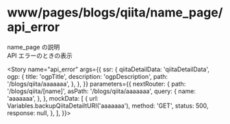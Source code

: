 
<Meta
  title="www/pages/blogs/qiita/name_page/api_error"
  component={BlogsQiitaNamePage}
  decorators={[withMock]}
/>

# www/pages/blogs/qiita/name_page/api_error

name_page の説明  
API エラーのときの表示

<Story
  name="api_error"
  args={{
    ssr: {
      qiitaDetailData: 'qiitaDetailData',
      ogp: {
        title: 'ogpTitle',
        description: 'ogpDescription',
        path: '/blogs/qiita/aaaaaaa',
      },
    },
  }}
  parameters={{
    nextRouter: {
      path: '/blogs/qiita/[name]',
      asPath: '/blogs/qiita/aaaaaaa',
      query: {
        name: 'aaaaaaa',
      },
    },
    mockData: [
      {
        url: Variables.backupQiitaDetailtURI('aaaaaaa'),
        method: 'GET',
        status: 500,
        response: null,
      },
    ],
  }}></Story>

<Source>
  <BlogsQiitaNamePage />
</Source>

<Props story="api_error" />
